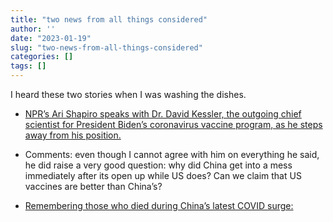 ```yaml
---
title: "two news from all things considered"
author: ''
date: "2023-01-19"
slug: "two-news-from-all-things-considered"
categories: []
tags: []
---
```


I heard these two stories when I was washing the dishes.

- [NPR's Ari Shapiro speaks with Dr. David Kessler, the outgoing chief scientist for President Biden's coronavirus vaccine program, as he steps away from his position.](https://www.npr.org/2023/01/18/1149855849/bidens-chief-scientist-for-covid-response-is-stepping-away)

- Comments: even though I cannot agree with him on everything he said, he did raise a very good question: why did China  get into a mess immediately after its open up while US does? Can we claim that US vaccines are better than China's?

- [Remembering those who died during China's latest COVID surge: ](https://www.npr.org/2023/01/18/1149855856/remembering-those-who-died-during-chinas-latest-covid-surge)